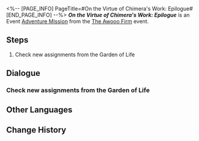 <%-- [PAGE_INFO]
PageTitle=#On the Virtue of Chimera's Work: Epilogue#
[END_PAGE_INFO] --%>
{{Stub|Dialogue.}}
{{Mission Infobox
|id            = 8031103
|title         = 
|image         = <!--Mission On the Virtue of Chimera's Work Epilogue.png-->
|type          = Adventure
|event_name    = The Awooo Firm
|chapter       = 
|requirements  = [[Adventure Mission]] ''[[On the Virtue of Chimera's Work]]'' completed
|summary       = <!--official mission summary from Fate's Atlas-->
|characters    = Trailblazer
|startLocation = [[Amphoreus]] - [["Eternal Holy City" Okhema]]
|world         = Amphoreus
|area          = "Eternal Holy City" Okhema
|prev          = On the Virtue of Chimera's Work
|next          = 
|rewards       = Credit*5,000
}}
'''''On the Virtue of Chimera's Work: Epilogue''''' is an Event [[Adventure Mission]] from the [[The Awooo Firm]] event.

==Steps==
# Check new assignments from the Garden of Life

<!--
==Gameplay Notes==

--><!--
==Trial Character==

-->
==Dialogue==
{{Stub Dialogue}}
===Check new assignments from the Garden of Life{{subst:void|<!--803110301-->}}===
{{Mission Description|type=adventure|location="Eternal Holy City" Okhema|The Garden of Life has apparently prepared some more challenging work for capable Administrators. Check them out if you're interested.}}
{{Dialogue Start}}
{{Dialogue End}}

==Other Languages==
{{Other Languages
|en   = On the Virtue of Chimera's Work: Epilogue
|zhs  = 论奇美拉的工作美德•尾声
|zht  = 論奇美拉的工作美德•尾聲
|ja   = キメラの仕事の美徳について・終幕
|ko   = 키메라의 작업 미덕에 관하여•에필로그
|es   = Sobre la virtud del trabajo de las quimeras: epílogo
|fr   = À propos des vertus du travail des chimères&nbsp;: Épilogue
|ru   = Рассуждение о добродетели работы химер: Эпилог
|th   = ว่าด้วยคุณธรรมการทำงานของไคเมร่า: บทส่งท้าย
|vi   = Luận Về Đạo Đức Công Việc của Chimera - Kết Thúc
|de   = Über den Wert der Arbeit von Chimären: Epilog
|id   = Mengenai Etika Kerja Chimera: Epilog
|pt   = Na Virtude do Trabalho da Quimera: Epílogo
}}

==Change History==
{{Change History|3.1}}
